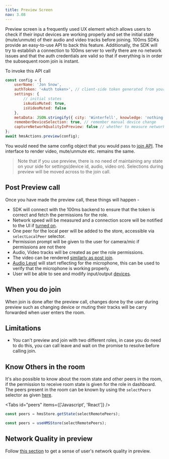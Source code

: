 ```yaml
---
title: Preview Screen
nav: 3.08
---
```


Preview screen is a frequently used UX element which allows users to check if their input devices are working properly and
set the initial state (mute/unmute) of their audio and video tracks before joining.
100ms SDKs provide an easy-to-use API to back this feature.
Additionally, the SDK will try to establish a connection to 100ms server to verify there are no network issues and that the
auth credentials are valid so that if everything is in order the subsequent room join is instant.

To invoke this API call

```js
const config = {
    userName: 'Jon Snow',
    authToken: '<Auth token>', // client-side token generated from your token service
    settings: {
        // initial states
        isAudioMuted: true,
        isVideoMuted: false
    },
    metaData: JSON.stringify({ city: 'Winterfell', knowledge: 'nothing' }),
    rememberDeviceSelection: true, // remember manual device change
    captureNetworkQualityInPreview: false // whether to measure network score in preview
};
await hmsActions.preview(config);
```

You would need the same config object that you would pass to [join API](./join). The interface to render video, mute/unmute etc. remains the same.

> Note that if you use preview, there is no need of maintaining any state on your side for settings(device id, audio, video on). Selections
> during preview will be moved across to the join call.

## Post Preview call

Once you have made the preview call, these things will happen -

-   SDK will connect with the 100ms backend to ensure that the token is correct and fetch the permissions for the role.
-   Network speed will be measured and a connection score will be notified to the UI if [turned on](../advanced-features/connection-quality).
-   One peer for the local peer will be added to the store, accessible via `selectLocalPeer` selector.
-   Permission prompt will be given to the user for camera/mic if permissions are not there
-   Audio, Video tracks will be created as per the role permissions.
-   The video can be rendered [similarly as post join](./render-video).
-   [Audio Level](../advanced-features/audio-level) will start reflecting for the microphone, this can be used to verify that
    the microphone is working properly.
-   User will be able to see and modify input/output [devices](./device-change).

## When you do join

When join is done after the preview call, changes done by the user during preview such as changing device or muting their
tracks will be carry forwarded when user enters the room.

## Limitations

-   You can't preview and join with two different roles, in case you do need to do this, you can call leave and wait on the promise
    to resolve before calling join.

## Know Others in the room

It's also possible to know about the room state and other peers in the room, if the permission to receive room state is given for the
role in dashboard. The peers present in the room can be known by using the `selectPeers` selector as given [here](../guides/useful-selectors#who-all-are-in-my-room).

<Tabs id="peers" items={['Javascript', 'React']} />

<Tab id='peers-0'>

```js
const peers = hmsStore.getState(selectRemotePeers);
```

</Tab>

<Tab id='peers-1'>

```jsx
const peers = useHMSStore(selectRemotePeers);
```

</Tab>

## Network Quality in preview

Follow [this section](../advanced-features/connection-quality#connection-quality-score-in-preview) to get a sense of user's network quality in preview.
